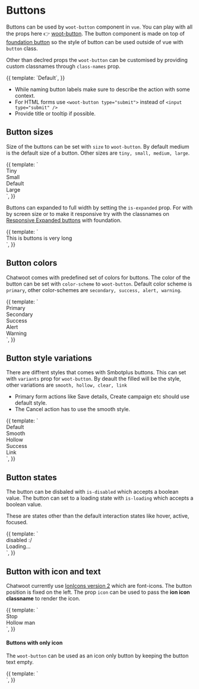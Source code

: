 

<Meta title="Styleguide/Buttons" />

# Buttons

Buttons can be used by `woot-button` component in `vue`. You can play with all the props here 👉 [woot-button](/story/components-button--primary). The button component is made on top of [foundation button](https://get.foundation/sites/docs/button.html)
so the style of button can be used outside of vue with `button` class.

Other than declred props the `woot-button` can be customised by providing custom classnames through `class-names` prop.

<Story name="default">
  {{
    template: `<woot-button size="" title="Press me">Default</woot-button>`,
  }}
</Story>

- While naming button labels make sure to describe the action with some context.
- For HTML forms use `<woot-button type="submit">` instead of `<input type="submit" />`
- Provide title or tooltip if possible.

## Button sizes

Size of the buttons can be set with `size` to `woot-button`. By default medium is the default size of a button. Other sizes are `tiny, small, medium, large`.

<Canvas>
  <Story name="sizes">
    {{
      template: `<div class="row">
          <div class="margin-horizontal-2">
              <woot-button size="tiny">Tiny</woot-button> 
          </div>
          <div class="margin-horizontal-2">
              <woot-button size="small">Small</woot-button> 
          </div>
          <div class="margin-horizontal-2">
              <woot-button size="">Default</woot-button> 
          </div>
          <div class="margin-horizontal-2">
              <woot-button size="large">Large</woot-button> 
          </div>
        </div>`,
    }}
  </Story>
</Canvas>

Buttons can expanded to full width by setting the `is-expanded` prop. For with by screen size or to make it responsive try with the classnames on
[Responsive Expanded buttons](https://get.foundation/sites/docs/button.html#responsive-expanded-buttons) with foundation.

<Canvas>
  <Story name="expanded">
    {{
      template: `<div class="row">
          <div class="columns">
              <woot-button size="large" is-expanded title="Micheal Scott said the rest">This is buttons is very long</woot-button> 
          </div>
        </div>`,
    }}
  </Story>
</Canvas>

## Button colors

Chatwoot comes with predefined set of colors for buttons. The color of the button can be set with `color-scheme` to `woot-button`.
Default color scheme is `primary`, other color-schemes are `secondary, success, alert, warning`.

<Canvas>
  <Story name="colors">
    {{
      template: `<div class="row">
          <div class="margin-horizontal-2">
              <woot-button >Primary</woot-button> 
          </div>
          <div class="margin-horizontal-2">
              <woot-button color-scheme="secondary">Secondary</woot-button> 
          </div>
          <div class="margin-horizontal-2">
              <woot-button color-scheme="success">Success</woot-button> 
          </div>
          <div class="margin-horizontal-2">
              <woot-button color-scheme="alert">Alert</woot-button> 
          </div>
          <div class="margin-horizontal-2">
              <woot-button color-scheme="warning">Warning</woot-button> 
          </div>
        </div>`,
    }}
  </Story>
</Canvas>

## Button style variations

There are diffrent styles that comes with Smbotplus buttons. This can set with `variants` prop for `woot-button`. By deault the filled will be the style, other variations are `smooth, hollow, clear, link`

- Primary form actions like Save details, Create campaign etc should use default style.
- The Cancel action has to use the smooth style.

<Canvas>
  <Story name="variants">
    {{
      template: `<div class="row">
          <div class="margin-horizontal-2">
              <woot-button >Default</woot-button> 
          </div>
          <div class="margin-horizontal-2">
              <woot-button variant="smooth" color-scheme="alert">Smooth</woot-button> 
          </div>
          <div class="margin-horizontal-2">
              <woot-button color-scheme="secondary" variant="hollow">Hollow</woot-button> 
          </div>
          <div class="margin-horizontal-2">
              <woot-button color-scheme="success" variant="clear">Success</woot-button> 
          </div>
          <div class="margin-horizontal-2">
              <woot-button color-scheme="alert" variant="link">Link</woot-button> 
          </div>
        </div>`,
    }}
  </Story>
</Canvas>

## Button states

The button can be disbaled with `is-disabled` which accepts a boolean value. The button can set to a loading state with `is-loading` which accepts a boolean value.

These are states other than the default interaction states like hover, active, focused.

<Canvas>
  <Story name="states">
    {{
      template: `<div class="row">
          <div class="margin-horizontal-2">
              <woot-button color-scheme="alert" is-disabled>disabled :/</woot-button> 
          </div>
          <div class="margin-horizontal-2">
              <woot-button variant="smooth" color-scheme="primary" is-loading>Loading...</woot-button> 
          </div>
        </div>`,
    }}
  </Story>
</Canvas>

## Button with icon and text

Chatwoot currently use [IonIcons version 2](https://ionic.io/ionicons/v2) which are font-icons. The button position is fixed on the left.
The prop `icon` can be used to pass the **ion icon classname** to render the icon.

<Canvas>
  <Story name="icons">
    {{
      template: `<div class="row">
          <div class="margin-horizontal-2">
              <woot-button color-scheme="alert" icon="ion-stop">Stop</woot-button> 
          </div>
          <div class="margin-horizontal-2">
              <woot-button icon="ion-person" variant="hollow">Hollow man</woot-button>
          </div>
        </div>`,
    }}
  </Story>
</Canvas>

#### Buttons with only icon

The `woot-button` can be used as an icon only button by keeping the button text empty.

<Canvas>
  <Story name="icononly">
    {{
      template: `<div class="row">
          <div class="margin-horizontal-2">
              <woot-button color-scheme="success" icon="ion-plus" size="tiny"></woot-button> 
          </div>
          <div class="margin-horizontal-2">
              <woot-button color-scheme="secondary" icon="ion-plus" size="small" variant="smooth"></woot-button>
          </div>
          <div class="margin-horizontal-2">
              <woot-button icon="ion-plus" variant="hollow"></woot-button>
          </div>
        </div>`,
    }}
  </Story>
</Canvas>
